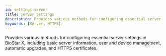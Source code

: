 ```yaml
---
id: settings-server
title: Server Settings
description: Provides various methods for configuring essential server settings in BioStar X, including basic server information, user and device management, automatic upgrades, and HTTPS certificates.
keywords: [Server, HTTPS]
---
```


Provides various methods for configuring essential server settings in BioStar X, including basic server information, user and device management, automatic upgrades, and HTTPS certificates.

<DocCardList />